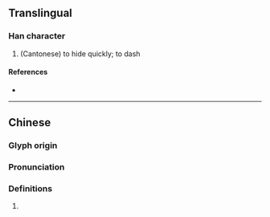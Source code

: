 {{character info/new}}
==Translingual==

===Han character===
{{Han char|rn=98|rad=瓦|as=07|sn=12|four=|canj=RBMVN|ids=⿰肙瓦}}

# (Cantonese) to hide quickly; to dash

====References====
* {{Han ref|kx=0749.140|dkj=21500|dj=1157.350|hdz=21425.140|uh=74F9|ud=29945}}

----

==Chinese==
{{zh-forms}}

===Glyph origin===
{{Han etym}}

===Pronunciation===
{{zh-pron
|m=juān,juàn
|c=gyun1
|h=pfs=
|md=
|mn=
|w=
|mc=y
|oc=y
|cat=
}}

===Definitions===
{{zh-hanzi}}

# {{rfdef|lang=zh}}